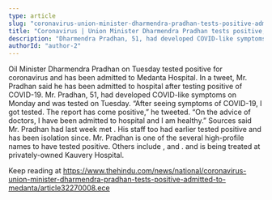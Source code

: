 ```yaml
---
type: article
slug: "coronavirus-union-minister-dharmendra-pradhan-tests-positive-admitted-to-medanta"
title: "Coronavirus | Union Minister Dharmendra Pradhan tests positive, admitted to Medanta"
description: "Dharmendra Pradhan, 51, had developed COVID-like symptoms on Monday and was tested on Tuesday."
authorId: "author-2"
---
```


Oil Minister Dharmendra Pradhan on Tuesday tested positive for coronavirus and has been admitted to Medanta Hospital.
 In a tweet, Mr. Pradhan said he has been admitted to hospital after testing positive of COVID-19.
Mr. Pradhan, 51, had developed COVID-like symptoms on Monday and was tested on Tuesday.
 “After seeing symptoms of COVID-19, I got tested. The report has come positive,” he tweeted. “On the advice of doctors, I have been admitted to hospital and I am healthy.” 
Sources said Mr. Pradhan had last week met 
.
 His staff too had earlier tested positive and has been isolation since.
Mr. Pradhan is one of the several high-profile names to have tested positive.
 Others include 
, 
 and 
.
and is being treated at privately-owned Kauvery Hospital. 

Keep reading at https://www.thehindu.com/news/national/coronavirus-union-minister-dharmendra-pradhan-tests-positive-admitted-to-medanta/article32270008.ece
